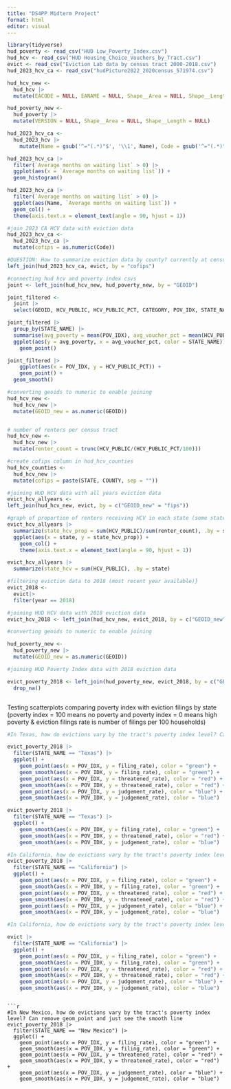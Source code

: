 ```yaml
---
title: "DS4PP Midterm Project"
format: html
editor: visual
---
```


```r
library(tidyverse)
hud_poverty <- read_csv("HUD Low_Poverty_Index.csv")
hud_hcv <- read_csv("HUD Housing_Choice_Vouchers_by_Tract.csv")
evict <- read_csv("Eviction Lab data by census tract 2000-2018.csv")
hud_2023_hcv_ca <- read_csv("hudPicture2022_2020census_571974.csv")

```

```r
hud_hcv_new <- 
  hud_hcv |>
  mutate(EACODE = NULL, EANAME = NULL, Shape__Area = NULL, Shape__Length = NULL) 

hud_poverty_new <-
  hud_poverty |>
  mutate(VERSION = NULL, Shape__Area = NULL, Shape__Length = NULL)

hud_2023_hcv_ca <-
  hud_2023_hcv |>
    mutate(Name = gsub('^="(.*)"$', '\\1', Name), Code = gsub('^="(.*)"$', '\\1', Code))

```

```r
hud_2023_hcv_ca |>
  filter(`Average months on waiting list` > 0) |>
  ggplot(aes(x = `Average months on waiting list`)) +
  geom_histogram()

hud_2023_hcv_ca |>
  filter(`Average months on waiting list` > 0) |>
  ggplot(aes(Name, `Average months on waiting list`)) +
  geom_col() +
  theme(axis.text.x = element_text(angle = 90, hjust = 1))

#join 2023 CA HCV data with eviction data
hud_2023_hcv_ca <-
  hud_2023_hcv_ca |>
  mutate(cofips = as.numeric(Code))

#QUESTION: How to summarize eviction data by county? currently at census tract level. left joining does not work!!
left_join(hud_2023_hcv_ca, evict, by = "cofips")

```

```r
#connecting hud hcv and poverty index csvs
joint <- left_join(hud_hcv_new, hud_poverty_new, by = "GEOID")
```

```r
joint_filtered <- 
  joint |>
  select(GEOID, HCV_PUBLIC, HCV_PUBLIC_PCT, CATEGORY, POV_IDX, STATE_NAME, COUNTY_NAME)
```

```r
joint_filtered |>
  group_by(STATE_NAME) |>
  summarise(avg_poverty = mean(POV_IDX), avg_voucher_pct = mean(HCV_PUBLIC_PCT)) |>
  ggplot(aes(y = avg_poverty, x = avg_voucher_pct, color = STATE_NAME)) +
    geom_point()

```

```r
joint_filtered |>
    ggplot(aes(x = POV_IDX, y = HCV_PUBLIC_PCT)) +
    geom_point() +
  geom_smooth()

```

```r
#converting geoids to numeric to enable joining
hud_hcv_new <-
  hud_hcv_new |>
  mutate(GEOID_new = as.numeric(GEOID))


# number of renters per census tract
hud_hcv_new <-
  hud_hcv_new |>
  mutate(renter_count = trunc(HCV_PUBLIC/(HCV_PUBLIC_PCT/100)))

#create cofips column in hud_hcv_counties
hud_hcv_counties <-
  hud_hcv_new |>
  mutate(cofips = paste(STATE, COUNTY, sep = ""))

#joining HUD HCV data with all years eviction data
evict_hcv_allyears <- 
left_join(hud_hcv_new, evict, by = c("GEOID_new" = "fips"))
```

```r
#graph of proportion of renters receiving HCV in each state (some states missing like Idaho, North Dakota, South Dakota, double check Mississippi)
evict_hcv_allyears |>
  summarize(state_hcv_prop = sum(HCV_PUBLIC)/sum(renter_count), .by = state) |>
  ggplot(aes(x = state, y = state_hcv_prop)) +
    geom_col() +
    theme(axis.text.x = element_text(angle = 90, hjust = 1))

evict_hcv_allyears |>
  summarize(state_hcv = sum(HCV_PUBLIC), .by = state)

```


```r
#filtering eviction data to 2018 (most recent year available)}
evict_2018 <-
  evict|>
  filter(year == 2018)

#joining HUD HCV data with 2018 eviction data
evict_hcv_2018 <- left_join(hud_hcv_new, evict_2018, by = c("GEOID_new" = "fips"))

#converting geoids to numeric to enable joining

hud_poverty_new <-
  hud_poverty_new |>
  mutate(GEOID_new = as.numeric(GEOID))

#joining HUD Poverty Index data with 2018 eviction data

evict_poverty_2018 <- left_join(hud_poverty_new, evict_2018, by = c("GEOID_new" = "fips")) |>
  drop_na()



```

Testing scatterplots comparing poverty index with eviction filings by state (poverty index = 100 means no poverty and poverty index = 0 means high poverty & eviction filings rate is number of filings per 100 households) 

```r
#In Texas, how do evictions vary by the tract's poverty index level? Can remove geom_point and just see the smooth line

evict_poverty_2018 |>
  filter(STATE_NAME == "Texas") |>
  ggplot() +
    geom_point(aes(x = POV_IDX, y = filing_rate), color = "green") +
    geom_smooth(aes(x = POV_IDX, y = filing_rate), color = "green") +
    geom_point(aes(x = POV_IDX, y = threatened_rate), color = "red") +
    geom_smooth(aes(x = POV_IDX, y = threatened_rate), color = "red") +
    geom_point(aes(x = POV_IDX, y = judgement_rate), color = "blue") +
    geom_smooth(aes(x = POV_IDX, y = judgement_rate), color = "blue")

evict_poverty_2018 |>
  filter(STATE_NAME == "Texas") |>
  ggplot() +
    geom_smooth(aes(x = POV_IDX, y = filing_rate), color = "green") +
    geom_smooth(aes(x = POV_IDX, y = threatened_rate), color = "red") +
    geom_smooth(aes(x = POV_IDX, y = judgement_rate), color = "blue")
```

```r
#In California, how do evictions vary by the tract's poverty index level? Can remove geom_point and just see the smooth line
evict_poverty_2018 |>
  filter(STATE_NAME == "California") |>
  ggplot() +
    geom_point(aes(x = POV_IDX, y = filing_rate), color = "green") +
    geom_smooth(aes(x = POV_IDX, y = filing_rate), color = "green") +
    geom_point(aes(x = POV_IDX, y = threatened_rate), color = "red") +
    geom_smooth(aes(x = POV_IDX, y = threatened_rate), color = "red") +
    geom_point(aes(x = POV_IDX, y = judgement_rate), color = "blue") +
    geom_smooth(aes(x = POV_IDX, y = judgement_rate), color = "blue")
```
```r

#In California, how do evictions vary by the tract's poverty index level? Can remove geom_point and just see the smooth line

evict |>
  filter(STATE_NAME == "California") |>
  ggplot() +
    geom_point(aes(x = POV_IDX, y = filing_rate), color = "green") +
    geom_smooth(aes(x = POV_IDX, y = filing_rate), color = "green") +
    geom_point(aes(x = POV_IDX, y = threatened_rate), color = "red") +
    geom_smooth(aes(x = POV_IDX, y = threatened_rate), color = "red") +
    geom_point(aes(x = POV_IDX, y = judgement_rate), color = "blue") +
    geom_smooth(aes(x = POV_IDX, y = judgement_rate), color = "blue")
```
```

```r
#In New Mexico, how do evictions vary by the tract's poverty index level? Can remove geom_point and just see the smooth line
evict_poverty_2018 |>
  filter(STATE_NAME == "New Mexico") |>
  ggplot() +
    geom_point(aes(x = POV_IDX, y = filing_rate), color = "green") +
    geom_smooth(aes(x = POV_IDX, y = filing_rate), color = "green") +
    geom_point(aes(x = POV_IDX, y = threatened_rate), color = "red") +
    geom_smooth(aes(x = POV_IDX, y = threatened_rate), color = "red") +
    geom_point(aes(x = POV_IDX, y = judgement_rate), color = "blue") +
    geom_smooth(aes(x = POV_IDX, y = judgement_rate), color = "blue")
```
